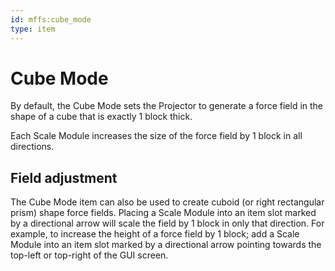 ```yaml
---
id: mffs:cube_mode
type: item
---
```


# Cube Mode

By default, the Cube Mode sets the Projector to generate a force field in the shape of a cube that is exactly 1
block thick.

Each Scale Module increases the size of the force field by 1 block in all directions.

<PrefabObtaining />

## Field adjustment

The Cube Mode item can also be used to create cuboid (or right rectangular prism) shape force fields. Placing a 
Scale Module into an item slot marked by a directional arrow will scale the field by 1 block in only that direction.
For example, to increase the height of a force field by 1 block; add a Scale Module into an item slot marked by a
directional arrow pointing towards the top-left or top-right of the GUI screen.

